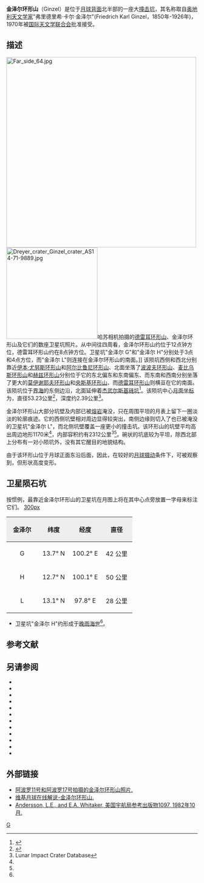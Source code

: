 {{lunar crater data|
 image= Ginzel crater LROC.jpg|240px|
 caption=[[月球勘测轨道飞行器|月球勘测轨道飞行器]]拍摄的图像|
 latitude=14.25|
 N_or_S=N|
 longitude=97.4|
 E_or_W=E|
 diameter=53.23公里|
 depth=2.39公里|
 colong=263|
 eponym= 弗里德里希·卡·金泽尔}}
'''金泽尔环形山'''（Ginzel）是位于[[月球背面|月球背面]]北半部的一座大[[撞击坑|撞击坑]]，其名称取自[[奥地利|奥地利]][[天文学家|天文学家]]"弗里德里希·卡尔·金泽尔"(Friedrich Karl Ginzel，1850年-1926年)，1970年被[[国际天文学联合会|国际天文学联合会]]批准接受。

==描述== 
[[Image:Far_side_64.jpg|500px]]
[[Image:Dreyer_crater_Ginzel_crater_AS14-71-9889.jpg|240px]]哈苏相机拍摄的[[德雷耳环形山|德雷耳环形山]]、金泽尔环形山及它们的数座卫星坑照片。从中间往四周看，金泽尔环形山约位于12点钟方位，德雷耳环形山约在8点钟方位。卫星坑"金泽尔 G"和"金泽尔 H"分别处于3点和4点方位，而"金泽尔 L"则连接在金泽尔环形山的南面。]]
该陨坑西侧和西北分别靠近[[伊本·尤努斯环形山|伊本·尤努斯环形山]]和[[阿尔比鲁尼陨石坑|阿尔比鲁尼环形山]]、北面坐落了[[波波夫陨石坑|波波夫环形山]]、[[麦比乌斯环形山|麦比乌斯环形山]]和[[赫兹环形山|赫兹环形山]]分别位于它的东北偏东和东南偏东、而东南和西南分别坐落了更大的[[莫伊谢耶夫环形山|莫伊谢耶夫环形山]]和[[央斯基环形山|央斯基环形山]]、而[[德雷耳环形山|德雷耳环形山]]则横亘在它的南面。该陨坑位于[[界海|界海]]的东侧边沿，北面延伸着[[杰武尔斯基链坑|杰武尔斯基链坑]]<ref>{{Cite web |url=http://planetarynames.wr.usgs.gov/images/Lunar/lac_64_wac.pdf |title=Crater Ginzel on the map LAC-64. |accessdate=2017-01-28 |archive-date=2016-12-27 |archive-url=https://web.archive.org/web/20161227111928/https://planetarynames.wr.usgs.gov/images/Lunar/lac_64_wac.pdf |dead-url=no }}</ref>。该陨坑中心[[月面坐标|月面坐标]]为{{Coord|14.25|N|97.4|E|globe:Moon|nogoogle=1|noosm=1}}，直径53.23公里<ref name="IAU">{{Cite web |url=http://planetarynames.wr.usgs.gov/Feature/2170 |title=Directory of the International Astronomical Union |accessdate=2017-01-28 |archive-date=2019-07-01 |archive-url=https://web.archive.org/web/20190701064900/https://planetarynames.wr.usgs.gov/Feature/2170 |dead-url=no }}</ref>，深度约2.39公里<ref name=LICD>Lunar Impact Crater Database</ref>。

金泽尔环形山大部分坑壁及内部已被[[熔岩|熔岩]]淹没，只在周围平坦的月表上留下一圈淡淡的轮廓痕迹。它的西侧坑壁相对周边显得较突出，南侧边缘则切入了也已被淹没的卫星坑"金泽尔 L"，而北侧坑壁覆盖一座更小的撞击坑。该环形山的坑壁平均高出周边地形1170米<ref name="LICD"/>，内部容积约有2312公里<sup>3</sup><ref name="LICD"/>。碗状的坑底较为平坦，除西北部上分布有一对小陨坑外，没有其它醒目的地貌结构。

由于该环形山位于月球正面东沿后面，因此，在较好的[[天平动|月球摄动]]条件下，可被观察到，但形状高度变形。

==卫星陨石坑==
按惯例，最靠近金泽尔环形山的卫星坑在月图上将在其中心点旁放置一字母来标注它们。
[[image:Ginzel_sattelite_craters_map.jpg|300px]]
{| class="wikitable"
!width="25%" style="background:#eeeeee;" |金泽尔 
!width="25%" style="background:#eeeeee;" |纬度
!width="25%" style="background:#eeeeee;" |经度
!width="25%" style="background:#eeeeee;" |直径
|-
|align="center"|G
|align="center"|13.7° N
|align="center"|100.2° E
|align="center"|42 公里
|-
|align="center"|H
|align="center"|12.7° N
|align="center"|100.1° E
|align="center"|50 公里
|-
|align="center"|L
|align="center"|13.1° N
|align="center"|97.8° E
|align="center"|28 公里
|}{{clear}}
* 卫星坑"金泽尔 H"约形成于[[晚雨海世|晚雨海世]]<ref name="LICD"/>。

==参考文献==
{{Reflist}}

==另请参阅==
{{refbegin}}
* {{cite book
  | last1 = Andersson
  | first1 = L. E.
  | last2 = Whitaker
  | first2 = E. A.
  | authorlink2 = Ewen Whitaker
  | date = 1982
  | title = [[NASA|NASA]] Catalogue of Lunar Nomenclature
  | publisher = NASA RP-1097
  | ref = harv
  }}
* {{cite web
  | last = Blue
  | first = Jennifer
  | date = July 25, 2007
  | title = Gazetteer of Planetary Nomenclature
  | publisher = [[United_States_Geological_Survey|USGS]]
  | url = http://planetarynames.wr.usgs.gov/
  | accessdate = 2007-08-05
  | ref = harv
  | archive-date = 2013-02-13
  | archive-url = https://www.webcitation.org/6EOCinkK0?url=http://planetarynames.wr.usgs.gov/
  | dead-url = no
  }}
* {{cite book
  | last1 = Bussey
  | first1 = B.
  | authorlink1 = Ben Bussey
  | last2 = Spudis
  | first2 = P.
  | authorlink2 = Paul Spudis
  | date = 2004
  | title = The Clementine Atlas of the Moon
  | publisher = Cambridge University Press
  | location = New York
  | isbn = 978-0-521-81528-4
  | ref = harv
  }}
* {{cite book
  | last1 = Cocks
  | first1 = Elijah E.
  | last2 = Cocks
  | first2 = Josiah C.
  | date = 1995
  | title = Who's Who on the Moon: A Biographical Dictionary of Lunar Nomenclature
  | url = https://archive.org/details/isbn_9780936389271
  | publisher = Tudor Publishers
  | isbn = 978-0-936389-27-1
  | ref = harv
  }}
* {{cite web
  | last = McDowell
  | first = Jonathan
  | date = July 15, 2007
  | url = http://host.planet4589.org/astro/lunar/
  | title = Lunar Nomenclature
  | publisher = Jonathan's Space Report
  | accessdate = 2007-10-24
  | ref = harv
  | archive-date = 2018-12-25
  | archive-url = https://web.archive.org/web/20181225170156/http://host.planet4589.org/astro/lunar/
  | dead-url = no
  }}
* {{cite journal| last1 = Menzel| first1 = D. H.| last2 = Minnaert| first2 = M.| last3 = Levin| first3 = B.| last4 = Dollfus| first4 = A.| last5 = Bell| first5 = B.| title = Report on Lunar Nomenclature by the Working Group of Commission 17 of the IAU| doi = 10.1007/BF00171763| journal = Space Science Reviews| volume = 12| issue = 2| pages = 136–186| date = 1971| bibcode = 1971SSRv...12..136M| ref = harv}}
* {{cite book
  | first = Patrick
  | last = Moore
  | authorlink = Patrick Moore
  | date = 2001
  | title = On the Moon
  | url = https://archive.org/details/patrickmooreonmo00patr
  | publisher = Sterling Publishing Co.
  | isbn = 978-0-304-35469-6
  | ref = harv
  }}
* {{cite book
  | first = Fred W.
  | last = Price
  | date = 1988
  | title = The Moon Observer's Handbook
  | publisher = Cambridge University Press
  | isbn = 978-0-521-33500-3
  | ref = harv
  }}
* {{cite book
  | last = Rükl
  | first = Antonín
  | authorlink = Antonín Rükl
  | date = 1990
  | title = Atlas of the Moon
  | publisher = Kalmbach Books
  | isbn = 978-0-913135-17-4
  | ref = harv
  }}
* {{cite book
  | last = Webb
  | first = Rev. T. W.
  | authorlink = Thomas William Webb
  | date = 1962
  | title = Celestial Objects for Common Telescopes
  | url = https://archive.org/details/celestialobjects00webb
  | edition = 6th revised
  | publisher = Dover
  | isbn = 978-0-486-20917-3
  | ref = harv
  }}
* {{cite book
  | first = Ewen A.
  | last = Whitaker
  | authorlink = Ewen Whitaker
  | date = 1999
  | title = Mapping and Naming the Moon
  | publisher = Cambridge University Press
  | isbn = 978-0-521-62248-6
  | ref = harv
  }}
* {{cite book
  | first = Peter T.
  | last = Wlasuk
  | date = 2000
  | title = Observing the Moon
  | publisher = Springer
  | isbn = 978-1-85233-193-1
  | ref = harv
 }}
{{refend}}

==外部链接==
*[http://www.lpi.usra.edu/resources/apollo/search/feature/?feature=Ginzel 阿波罗11号和阿波罗17号拍摄的金泽尔环形山照片.] {{Wayback|url=http://www.lpi.usra.edu/resources/apollo/search/feature/?feature=Ginzel |date=20190701064901 }}
*[http://the-moon.wikispaces.com/Ginzel 维基月球在线解说-金泽尔环形山.] {{Wayback|url=http://the-moon.wikispaces.com/Ginzel |date=20180530145624 }}
*[http://planet4589.org/astro/lunar/RP-1097.pdf Andersson, L.E., and E.A. Whitaker, 美国宇航局参考出版物1097, 1982年10月.] {{Wayback|url=http://planet4589.org/astro/lunar/RP-1097.pdf |date=20141006125838 }}

[[Category:月球环形山|G]]
{{月球環形山 (G-K)}}